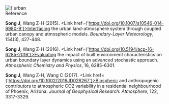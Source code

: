 <Title>Urban Land Atmosphere Interaction</Title>

<Section>
  <Image
    src={
      'https://sjyurbanlab.github.io/website-assets/research-theme/urban-land-atmos/urban-land-atmos.PNG'
    }
    alt={'urban land atmosphere interaction'}
    size={'medium'}
    center
  />
</Section>

<Section>
<SubTitle>Reference</SubTitle>

**Song J**, Wang Z-H (2015). <Link href={'https://doi.org/10.1007/s10546-014-9980-9'}>Interfacing the urban land-atmosphere system through coupled urban canopy and atmospheric models. _Boundary-Layer Meteorology_, 154(3), 427-448.</Link>

**Song J**, Wang Z-H (2016). <Link href={'https://doi.org/10.5194/acp-16-6285-2016'}>Evaluating the impact of built environment characteristics on urban boundary layer dynamics using an advanced stochastic approach. _Atmospheric Chemistry and Physics_, 16, 6285-6301.</Link>

**Song J**, Wang Z-H, Wang C (2017). <Link href={'https://doi.org/10.1002/2016JD026267'}>Biospheric and anthropogenic contributors to atmospheric CO2 variability in a residential neighbourhood of Phoenix, Arizona. _Journal of Geophysical Research: Atmosphere_, 122, 3317-3329.</Link>

</Section>

